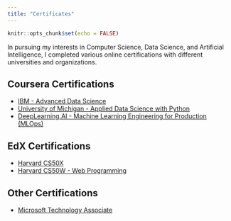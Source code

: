 ```yaml
---
title: "Certificates"
---
```


```r
knitr::opts_chunk$set(echo = FALSE)
```

In pursuing my interests in Computer Science, Data Science, and Artificial Intelligence, I completed various online certifications with different universities and organizations.

## Coursera Certifications
- [IBM - Advanced Data Science](https://coursera.org/verify/specialization/Y4RE34S8NJ6K)
- [University of Michigan - Applied Data Science with Python](https://coursera.org/verify/specialization/DDSYRX5W8TWJ)
- [DeepLearning.AI - Machine Learning Engineering for Production (MLOps)](https://coursera.org/verify/specialization/SBSGHRM38V3M)

## EdX Certifications
- [Harvard CS50X](https://cs50.harvard.edu/certificates/7170ae23-5d15-4643-a02d-5425d0f62c3c)
- [Harvard CS50W - Web Programming](https://cs50.harvard.edu/certificates/79ac9d34-2f3a-4b21-900a-91c10d698212)

## Other Certifications
- [Microsoft Technology Associate](https://www.certiport.com/Portal/Pages/PrintTranscriptInfo.aspx?action=Cert&id=395&cvid=4kDaLLFpt0nDlDVknXayoQ==)











